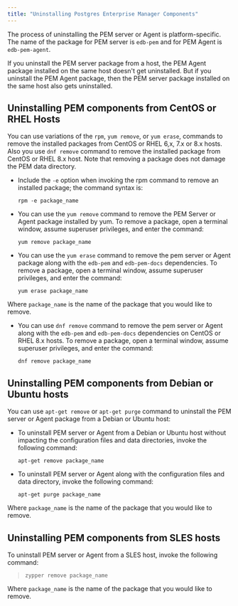 ```yaml
---
title: "Uninstalling Postgres Enterprise Manager Components"
---
```


<div id="uninstalling_pem" class="registered_link"></div>


The process of uninstalling the PEM server or Agent is platform-specific. The name of the package for PEM server is `edb-pem` and for PEM Agent is `edb-pem-agent`.

If you uninstall the PEM server package from a host, the PEM Agent package installed on the same host doesn't get uninstalled. But if you uninstall the PEM Agent package, then the PEM server package installed on the same host also gets uninstalled.

## Uninstalling PEM components from CentOS or RHEL Hosts

You can use variations of the `rpm`, `yum remove`, or `yum erase`, commands to remove the installed packages from CentOS or RHEL 6,x, 7.x or 8.x hosts. Also you use `dnf remove` command to remove the installed package from CentOS or RHEL 8.x host. Note that removing a package does not damage the PEM data directory.

  - Include the `-e` option when invoking the rpm command to remove an installed package; the command syntax is:
    
    ``` text
    rpm -e package_name
    ```

  - You can use the `yum remove` command to remove the PEM Server or Agent package installed by yum. To remove a package, open a terminal window, assume superuser privileges, and enter the command:
    
    ``` text
    yum remove package_name
    ```

  - You can use the `yum erase` command to remove the pem server or Agent package along with the `edb-pem` and `edb-pem-docs` dependencies. To remove a package, open a terminal window, assume superuser privileges, and enter the command:
    
    ``` text
    yum erase package_name
    ```

Where `package_name` is the name of the package that you would like to remove.

  - You can use `dnf remove` command to remove the pem server or Agent along with the `edb-pem` and `edb-pem-docs` dependencies on CentOS or RHEL 8.x hosts. To remove a package, open a terminal window, assume superuser privileges, and enter the command:
    
    ``` text
    dnf remove package_name
    ```

## Uninstalling PEM components from Debian or Ubuntu hosts

You can use `apt-get remove` or `apt-get purge` command to uninstall the PEM server or Agent package from a Debian or Ubuntu host:

  - To uninstall PEM server or Agent from a Debian or Ubuntu host without impacting the configuration files and data directories, invoke the following command:
    
    ``` text
    apt-get remove package_name
    ```

  - To uninstall PEM server or Agent along with the configuration files and data directory, invoke the following command:
    
    ``` text
    apt-get purge package_name
    ```

Where `package_name` is the name of the package that you would like to remove.

## Uninstalling PEM components from SLES hosts

To uninstall PEM server or Agent from a SLES host, invoke the following command:

> 
> 
> ``` text
> zypper remove package_name
> ```

Where `package_name` is the name of the package that you would like to remove.
